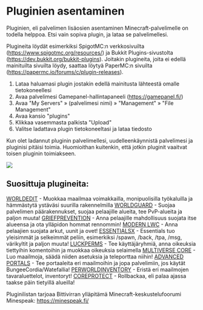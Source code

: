# Pluginien asentaminen

Pluginien, eli palvelimen lisäosien asentaminen Minecraft-palvelimelle on
todella helppoa. Etsi vain sopiva plugin, ja lataa se palvelimellesi.

Plugineita löydät esimerkiksi SpigotMC:n verkkosivuilta
(https://www.spigotmc.org/resources/) ja Bukkit Plugins-sivustolta
(https://dev.bukkit.org/bukkit-plugins). Joitakin plugineita, joita ei edellä
mainituilta sivuilta löydy, saattaa löytyä PaperMC:n sivuilta
(https://papermc.io/forums/c/plugin-releases).

1. Lataa haluamasi plugin jostakin edellä mainitusta lähteestä omalle
   tietokoneellesi
2. Avaa palvelimesi Gamepanel-hallintapaneeli (https://gamepanel.fi/)
3. Avaa "My Servers" » (palvelimesi nimi) » "Management" » "File Management"
4. Avaa kansio "plugins"
5. Klikkaa vasemmasta palkista "Upload"
6. Valitse ladattava plugin tietokoneeltasi ja lataa tiedosto

Kun olet ladannut pluginin palvelimellesi, uudelleenkäynnistä palvelimesi ja
pluginisi pitäisi toimia. Huomioithan kuitenkin, että jotkin pluginit vaaitvat
toisen pluginin toimiakseen.

![](https://cdn.bittivirta.fi/docimg/crisp/image_1igfrm1.png)

## Suosittuja plugineita:

[WORLDEDIT](https://dev.bukkit.org/projects/worldedit) - Muokkaa maailmaa
voimakkailla, monipuolisilla työkaluilla ja hämmästytä ystäväsi suurilla
rakennelmilla [WORLDGUARD](https://dev.bukkit.org/projects/worldguard) - Suojaa
palvelimen päärakennukset, suojaa pelaajille alueita, tee PvP-alueita ja paljon
muuta!
[GRIEFPREVENTION](https://www.spigotmc.org/resources/griefprevention.1884/) -
Anna pelaajille mahdollisuus suojata itse alueensa ja ota ylläpidon hommat
rennommin!
[MODERN LWC](https://www.spigotmc.org/resources/modern-lwc-continuation-of-lwc.2162/) -
Anna pelaajien suojata arkut, uunit ja ovet!
[ESSENTIALSX](https://www.spigotmc.org/resources/essentialsx.9089/) - Essentials
tuo yleisimmät ja selkeimmät peliin, esimerkiksi /spawn, /back, /tpa, /msg,
värikyltit ja paljon muuta!
[LUCKPERMS](https://www.spigotmc.org/resources/luckperms-an-advanced-permissions-plugin.28140/) -
Tee käyttäjäryhmiä, anna oikeuksia tiettyihin komentoihin ja muokkaa oikeuksia
selaimella
[MULTIVERSE CORE](https://www.spigotmc.org/resources/multiverse-core.390/) - Luo
maailmoja, säädä niiden asetuksia ja teleporttaa niihin!
[ADVANCED PORTALS](https://www.spigotmc.org/resources/advanced-portals.14356/) -
Tee portaaleita eri maailmoihin ja jopa palvelimiin, jos käytät
BungeeCordia/Watefallia!
[PERWORLDINVENTORY](https://www.spigotmc.org/resources/per-world-inventory.4482/) -
Eristä eri maailmojen tavaraluettelot, inventoryt!
[COREPROTECT](https://www.spigotmc.org/resources/coreprotect.8631/) -
Rollbackaa, eli palaa ajassa taakse päin tietyillä alueilla!

Pluginilistan tarjoaa Bittivirran ylläpitämä Minecraft-keskustelufoorumi
Minespeak: https://minespeak.fi/
